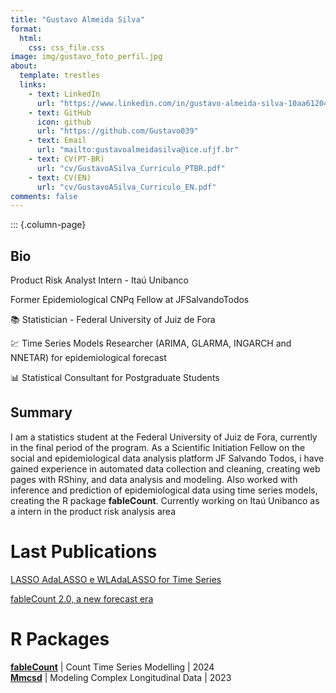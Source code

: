 ```yaml
---
title: "Gustavo Almeida Silva"
format:
  html:
    css: css_file.css
image: img/gustavo_foto_perfil.jpg
about:
  template: trestles
  links:
    - text: LinkedIn
      url: "https://www.linkedin.com/in/gustavo-almeida-silva-10aa61204/"
    - text: GitHub
      icon: github
      url: "https://github.com/Gustavo039"
    - text: Email
      url: "mailto:gustavoalmeidasilva@ice.ufjf.br"
    - text: CV(PT-BR)
      url: "cv/GustavoASilva_Curriculo_PTBR.pdf"
    - text: CV(EN)
      url: "cv/GustavoASilva_Curriculo_EN.pdf"      
comments: false
---
```

::: {.column-page}

## Bio 

<span class="itau-emoji"></span></span> Product Risk Analyst Intern - Itaú Unibanco

<span class="jf-emoji"></span></span> Former Epidemiological CNPq Fellow at JFSalvandoTodos

📚 Statistician - Federal University of Juiz de Fora

💹 Time Series Models Researcher (ARIMA, GLARMA, INGARCH and NNETAR) for epidemiological forecast

📊 Statistical Consultant for Postgraduate Students

## Summary

I am a statistics student at the Federal University of Juiz de Fora, currently in the final period of the program. As a Scientific Initiation Fellow on the social and epidemiological data analysis platform JF Salvando Todos, i have gained experience in automated data collection and cleaning, creating web pages with RShiny, and data analysis and modeling. Also worked with inference and prediction of epidemiological data using time series models, creating the R package **fableCount**. Currently working on Itaú Unibanco as a intern in the product risk analysis area

<p></p>

# Last Publications

[LASSO AdaLASSO e WLAdaLASSO for Time Series](arquivos_materias/LASSO_TS.html)

[fableCount 2.0, a new forecast era](https://gustavo039.github.io/fableCount/reference/index.html)


# R Packages

**[fableCount](https://gustavo039.github.io/fableCount/index.html)** | Count Time Series Modelling | 2024  
**[Mmcsd](https://cran.r-project.org/web/packages/Mmcsd/index.html)** | Modeling Complex Longitudinal Data | 2023  


